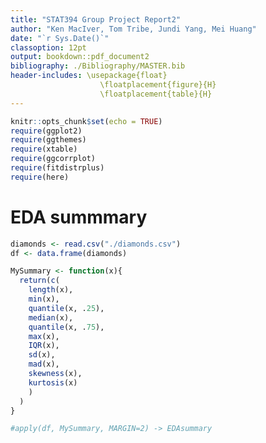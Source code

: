 ```yaml
---
title: "STAT394 Group Project Report2"
author: "Ken MacIver, Tom Tribe, Jundi Yang, Mei Huang"
date: "`r Sys.Date()`"
classoption: 12pt
output: bookdown::pdf_document2
bibliography: ./Bibliography/MASTER.bib
header-includes: \usepackage{float}
                    \floatplacement{figure}{H}
                    \floatplacement{table}{H}
---
```


```r
knitr::opts_chunk$set(echo = TRUE)
require(ggplot2)
require(ggthemes)
require(xtable)
require(ggcorrplot)
require(fitdistrplus)
require(here)
```

# EDA summmary

```r
diamonds <- read.csv("./diamonds.csv")
df <- data.frame(diamonds)

MySummary <- function(x){
  return(c(
    length(x),
    min(x),
    quantile(x, .25),
    median(x),
    quantile(x, .75),
    max(x),
    IQR(x),
    sd(x),
    mad(x),
    skewness(x),
    kurtosis(x)
    )
  )
}

#apply(df, MySummary, MARGIN=2) -> EDAsummary

```


